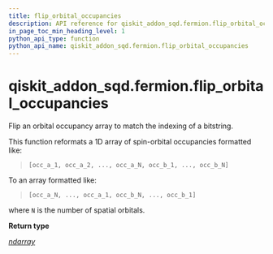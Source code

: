 ```yaml
---
title: flip_orbital_occupancies
description: API reference for qiskit_addon_sqd.fermion.flip_orbital_occupancies
in_page_toc_min_heading_level: 1
python_api_type: function
python_api_name: qiskit_addon_sqd.fermion.flip_orbital_occupancies
---
```


<span id="qiskit-addon-sqd-fermion-flip-orbital-occupancies" />

# qiskit\_addon\_sqd.fermion.flip\_orbital\_occupancies

<Function id="qiskit_addon_sqd.fermion.flip_orbital_occupancies" isDedicatedPage={true} github="https://github.com/Qiskit/qiskit-addon-sqd/tree/main/qiskit_addon_sqd/fermion.py#L279-L300" signature="flip_orbital_occupancies(occupancies)">
  Flip an orbital occupancy array to match the indexing of a bitstring.

  This function reformats a 1D array of spin-orbital occupancies formatted like:

  > `[occ_a_1, occ_a_2, ..., occ_a_N, occ_b_1, ..., occ_b_N]`

  To an array formatted like:

  > `[occ_a_N, ..., occ_a_1, occ_b_N, ..., occ_b_1]`

  where `N` is the number of spatial orbitals.

  **Return type**

  [*ndarray*](https://numpy.org/doc/stable/reference/generated/numpy.ndarray.html#numpy.ndarray "(in NumPy v2.1)")
</Function>

